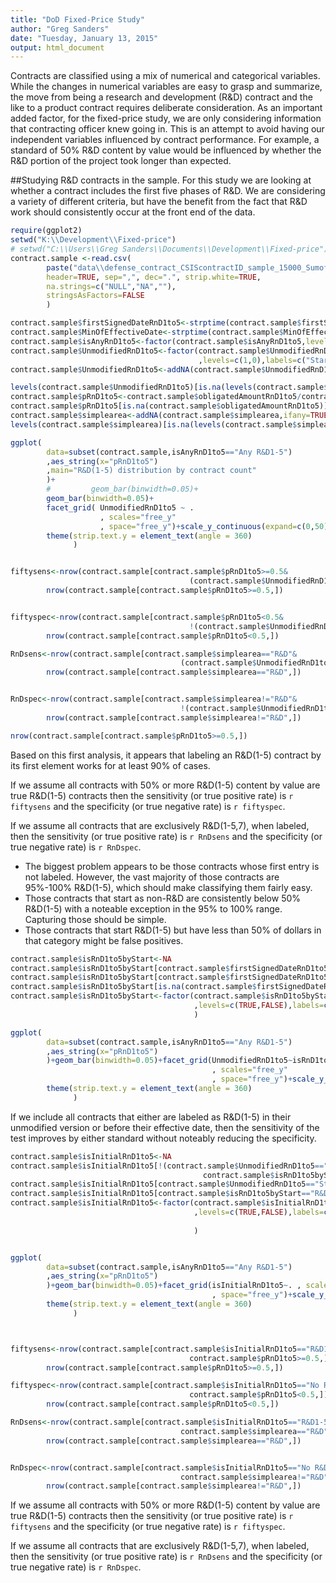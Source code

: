 ```yaml
---
title: "DoD Fixed-Price Study"
author: "Greg Sanders"
date: "Tuesday, January 13, 2015"
output: html_document
---
```


Contracts are classified using a mix of numerical and categorical variables. While the changes in numerical variables are easy to grasp and summarize, the move from being a research and development (R&D) contract and the like to a product contract requires deliberate consideration. As an important added factor, for the fixed-price study, we are only considering information that contracting officer knew going in. This is an attempt to avoid having our independent variables influenced by contract performance. For example, a standard of 50% R&D content by value would be influenced by whether the R&D portion of the project took longer than expected.

##Studying R&D contracts in the sample.
For this study we are looking at whether a contract includes the first five phases of R&D. We are considering a variety of different criteria, but have the benefit from the fact that R&D work should consistently occur at the front end of the data.

```r
require(ggplot2)
setwd("K:\\Development\\Fixed-price")
# setwd("C:\\Users\\Greg Sanders\\Documents\\Development\\Fixed-price")
contract.sample <-read.csv(
        paste("data\\defense_contract_CSIScontractID_sample_15000_SumofObligatedAmount.csv",sep=""),
        header=TRUE, sep=",", dec=".", strip.white=TRUE, 
        na.strings=c("NULL","NA",""),
        stringsAsFactors=FALSE
        )

contract.sample$firstSignedDateRnD1to5<-strptime(contract.sample$firstSignedDateRnD1to5,"%Y-%m-%d")
contract.sample$MinOfEffectiveDate<-strptime(contract.sample$MinOfEffectiveDate,"%Y-%m-%d")
contract.sample$isAnyRnD1to5<-factor(contract.sample$isAnyRnD1to5,levels=c(0,1),labels=c("No R&D1-5","Any R&D1-5"))
contract.sample$UnmodifiedRnD1to5<-factor(contract.sample$UnmodifiedRnD1to5
                                          ,levels=c(1,0),labels=c("Starts R&D1-5","Other Start"))
contract.sample$UnmodifiedRnD1to5<-addNA(contract.sample$UnmodifiedRnD1to5,ifany=TRUE)

levels(contract.sample$UnmodifiedRnD1to5)[is.na(levels(contract.sample$UnmodifiedRnD1to5))] <- "Unlabeled Start"
contract.sample$pRnD1to5<-contract.sample$obligatedAmountRnD1to5/contract.sample$SumofObligatedAmount
contract.sample$pRnD1to5[is.na(contract.sample$obligatedAmountRnD1to5)]<-0
contract.sample$simplearea<-addNA(contract.sample$simplearea,ifany=TRUE)
levels(contract.sample$simplearea)[is.na(levels(contract.sample$simplearea))] <- "Unlabeled\nor Mixed"

ggplot(
        data=subset(contract.sample,isAnyRnD1to5=="Any R&D1-5")
        ,aes_string(x="pRnD1to5")
        ,main="R&D(1-5) distribution by contract count"
        )+
        #         geom_bar(binwidth=0.05)+
        geom_bar(binwidth=0.05)+
        facet_grid( UnmodifiedRnD1to5 ~ .
                    , scales="free_y"
                    , space="free_y")+scale_y_continuous(expand=c(0,50))+
        theme(strip.text.y = element_text(angle = 360)
              )


fiftysens<-nrow(contract.sample[contract.sample$pRnD1to5>=0.5&
                                        (contract.sample$UnmodifiedRnD1to5=="Starts R&D1-5"),])/
        nrow(contract.sample[contract.sample$pRnD1to5>=0.5,])


fiftyspec<-nrow(contract.sample[contract.sample$pRnD1to5<0.5&
                                        !(contract.sample$UnmodifiedRnD1to5=="Starts R&D1-5"),])/
        nrow(contract.sample[contract.sample$pRnD1to5<0.5,])

RnDsens<-nrow(contract.sample[contract.sample$simplearea=="R&D"&
                                      (contract.sample$UnmodifiedRnD1to5=="Starts R&D1-5"),])/
        nrow(contract.sample[contract.sample$simplearea=="R&D",])


RnDspec<-nrow(contract.sample[contract.sample$simplearea!="R&D"&
                                      !(contract.sample$UnmodifiedRnD1to5=="Starts R&D1-5"),])/
        nrow(contract.sample[contract.sample$simplearea!="R&D",])

nrow(contract.sample[contract.sample$pRnD1to5>=0.5,])


```

Based on this first analysis, it appears that labeling an R&D(1-5) contract by its first element works for at least 90% of cases. 

If we assume all contracts with 50% or more R&D(1-5) content by value are true R&D(1-5) contracts then the sensitivity (or true positive rate) is `r fiftysens` and the specificity (or true negative rate) is `r fiftyspec`.

If we assume all contracts that are exclusively R&D(1-5,7), when labeled, then the sensitivity (or true positive rate) is `r RnDsens` and the specificity (or true negative rate) is `r RnDspec`.


* The biggest problem appears to be those contracts whose first entry is not labeled. However, the vast majority of those contracts are 95%-100% R&D(1-5), which should make classifying them fairly easy. 
* Those contracts that start as non-R&D are consistently below 50% R&D(1-5) with a noteable exception in the 95% to 100% range. Capturing those should be simple.
* Those contracts that start R&D(1-5) but have less than 50% of dollars in that category might be false positives.

```r
contract.sample$isRnD1to5byStart<-NA
contract.sample$isRnD1to5byStart[contract.sample$firstSignedDateRnD1to5<=contract.sample$MinOfEffectiveDate]<-TRUE
contract.sample$isRnD1to5byStart[contract.sample$firstSignedDateRnD1to5>contract.sample$MinOfEffectiveDate]<-FALSE
contract.sample$isRnD1to5byStart[is.na(contract.sample$firstSignedDateRnD1to5)]<-FALSE
contract.sample$isRnD1to5byStart<-factor(contract.sample$isRnD1to5byStart
                                         ,levels=c(TRUE,FALSE),labels=c("R&D1-5 by Eff. Date","No R&D1-5 by Eff. Date")
                                         )

ggplot(
        data=subset(contract.sample,isAnyRnD1to5=="Any R&D1-5")
        ,aes_string(x="pRnD1to5")
        )+geom_bar(binwidth=0.05)+facet_grid(UnmodifiedRnD1to5~isRnD1to5byStart
                                             , scales="free_y"
                                             , space="free_y")+scale_y_continuous(expand=c(0,50))+
        theme(strip.text.y = element_text(angle = 360)
              )

```

If we include all contracts that either are labeled as R&D(1-5) in their unmodified version or before their effective date, then the sensitivity of the test improves by either standard without noteably reducing the specificity.


```r

contract.sample$isInitialRnD1to5<-NA
contract.sample$isInitialRnD1to5[!(contract.sample$UnmodifiedRnD1to5=="Starts R&D1-5"|
                                           contract.sample$isRnD1to5byStart=="R&D1-5 by Eff. Date ")]<-FALSE
contract.sample$isInitialRnD1to5[contract.sample$UnmodifiedRnD1to5=="Starts R&D1-5"]<-TRUE
contract.sample$isInitialRnD1to5[contract.sample$isRnD1to5byStart=="R&D1-5 by Eff. Date"]<-TRUE
contract.sample$isInitialRnD1to5<-factor(contract.sample$isInitialRnD1to5
                                         ,levels=c(TRUE,FALSE),labels=c("R&D1-5 by Eff. Date\nor Unmodidified R&D1-5"
                                                                        ,"No R&D1-5 by Eff. Date\nnor Unmodidified R&D1-5")
                                         )


ggplot(
        data=subset(contract.sample,isAnyRnD1to5=="Any R&D1-5")
        ,aes_string(x="pRnD1to5")
        )+geom_bar(binwidth=0.05)+facet_grid(isInitialRnD1to5~. , scales="free_y"
                                             , space="free_y")+scale_y_continuous(expand=c(0,50))+
        theme(strip.text.y = element_text(angle = 360)
              )



fiftysens<-nrow(contract.sample[contract.sample$isInitialRnD1to5=="R&D1-5 by Eff. Date\nor Unmodidified R&D1-5"&
                                        contract.sample$pRnD1to5>=0.5,])/
        nrow(contract.sample[contract.sample$pRnD1to5>=0.5,])

fiftyspec<-nrow(contract.sample[contract.sample$isInitialRnD1to5=="No R&D1-5 by Eff. Date\nnor Unmodidified R&D1-5"&
                                        contract.sample$pRnD1to5<0.5,])/
        nrow(contract.sample[contract.sample$pRnD1to5<0.5,])

RnDsens<-nrow(contract.sample[contract.sample$isInitialRnD1to5=="R&D1-5 by Eff. Date\nor Unmodidified R&D1-5"&
                                      contract.sample$simplearea=="R&D",])/
        nrow(contract.sample[contract.sample$simplearea=="R&D",])


RnDspec<-nrow(contract.sample[contract.sample$isInitialRnD1to5=="No R&D1-5 by Eff. Date\nnor Unmodidified R&D1-5"&
                                      contract.sample$simplearea!="R&D",])/
        nrow(contract.sample[contract.sample$simplearea!="R&D",])


```
If we assume all contracts with 50% or more R&D(1-5) content by value are true R&D(1-5) contracts then the sensitivity (or true positive rate) is `r fiftysens` and the specificity (or true negative rate) is `r fiftyspec`.

If we assume all contracts that are exclusively R&D(1-5,7), when labeled, then the sensitivity (or true positive rate) is `r RnDsens` and the specificity (or true negative rate) is `r RnDspec`.